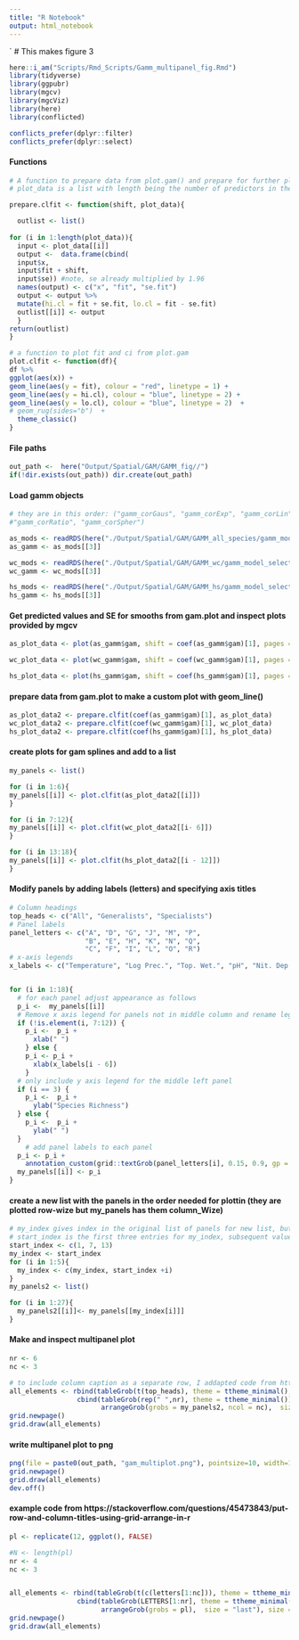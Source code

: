 ```yaml
---
title: "R Notebook"
output: html_notebook
---
```

`
# This makes figure 3

```r
here::i_am("Scripts/Rmd_Scripts/Gamm_multipanel_fig.Rmd")
library(tidyverse)
library(ggpubr)
library(mgcv)
library(mgcViz)
library(here)
library(conflicted)

conflicts_prefer(dplyr::filter)
conflicts_prefer(dplyr::select)
```

#### Functions
```r
# A function to prepare data from plot.gam() and prepare for further plotting.
# plot_data is a list with length being the number of predictors in the GAM.

prepare.clfit <- function(shift, plot_data){

  outlist <- list()
 
for (i in 1:length(plot_data)){
  input <- plot_data[[i]]
  output <-  data.frame(cbind(
  input$x, 
  input$fit + shift, 
  input$se)) #note, se already multiplied by 1.96
  names(output) <- c("x", "fit", "se.fit")
  output <- output %>%
  mutate(hi.cl = fit + se.fit, lo.cl = fit - se.fit)
  outlist[[i]] <- output
  } 
return(outlist)  
}

# a function to plot fit and ci from plot.gam
plot.clfit <- function(df){
df %>%
ggplot(aes(x)) +
geom_line(aes(y = fit), colour = "red", linetype = 1) +
geom_line(aes(y = hi.cl), colour = "blue", linetype = 2) +
geom_line(aes(y = lo.cl), colour = "blue", linetype = 2)  + 
# geom_rug(sides="b")  + 
  theme_classic()  
}

```

#### File paths
```r
out_path <-  here("Output/Spatial/GAM/GAMM_fig//")
if(!dir.exists(out_path)) dir.create(out_path)
```

#### Load gamm objects
```r
# they are in this order: ("gamm_corGaus", "gamm_corExp", "gamm_corLin",
#"gamm_corRatio", "gamm_corSpher")

as_mods <- readRDS(here("./Output/Spatial/GAM/GAMM_all_species/gamm_model_select_as.rds/"))
as_gamm <- as_mods[[3]]

wc_mods <- readRDS(here("./Output/Spatial/GAM/GAMM_wc/gamm_model_select_wc.rds/"))
wc_gamm <- wc_mods[[3]]

hs_mods <- readRDS(here("./Output/Spatial/GAM/GAMM_hs/gamm_model_select_hs.rds/"))
hs_gamm <- hs_mods[[3]]
```

#### Get predicted values and SE for smooths from gam.plot and inspect plots provided by mgcv
```r

as_plot_data <- plot(as_gamm$gam, shift = coef(as_gamm$gam)[1], pages = 1, seWithMean = FALSE, se = 1.96) # in the output se is already multiplied by 1.96

wc_plot_data <- plot(wc_gamm$gam, shift = coef(wc_gamm$gam)[1], pages = 1, seWithMean = FALSE, se = 1.96) # in the output se is already multiplied by 1.96

hs_plot_data <- plot(hs_gamm$gam, shift = coef(hs_gamm$gam)[1], pages = 1, seWithMean = FALSE, se = 1.96) # in the output se is already multiplied by 1.96

```

#### prepare data from gam.plot to make a custom plot with geom_line()
```r
as_plot_data2 <- prepare.clfit(coef(as_gamm$gam)[1], as_plot_data)
wc_plot_data2 <- prepare.clfit(coef(wc_gamm$gam)[1], wc_plot_data)
hs_plot_data2 <- prepare.clfit(coef(hs_gamm$gam)[1], hs_plot_data)
```

#### create plots for gam splines and add to a list
```r
my_panels <- list()

for (i in 1:6){
my_panels[[i]] <- plot.clfit(as_plot_data2[[i]])
}

for (i in 7:12){
my_panels[[i]] <- plot.clfit(wc_plot_data2[[i- 6]])
}

for (i in 13:18){
my_panels[[i]] <- plot.clfit(hs_plot_data2[[i - 12]])
}
```

#### Modify panels by adding labels (letters) and specifying axis titles
```r
# Column headings
top_heads <- c("All", "Generalists", "Specialists")
# Panel labels
panel_letters <- c("A", "D", "G", "J", "M", "P", 
                   "B", "E", "H", "K", "N", "Q", 
                   "C", "F", "I", "L", "O", "R")
# x-axis legends
x_labels <- c("Temperature", "Log Prec.", "Top. Wet.", "pH", "Nit. Dep.", "Log Humans")


for (i in 1:18){
  # for each panel adjust appearance as follows
  p_i <-  my_panels[[i]]
  # Remove x axis legend for panels not in middle column and rename legend for panels that are in the middle column
  if (!is.element(i, 7:12)) {
    p_i <-  p_i + 
      xlab(" ")
    } else {
    p_i <- p_i + 
      xlab(x_labels[i - 6])    
    }
  # only include y axis legend for the middle left panel
  if (i == 3) {
    p_i <-  p_i + 
      ylab("Species Richness") 
  } else {
    p_i <-  p_i + 
      ylab(" ")
  }
    # add panel labels to each panel
  p_i <- p_i +
    annotation_custom(grid::textGrob(panel_letters[i], 0.15, 0.9, gp = grid::gpar(fontsize = 6))) 
  my_panels[[i]] <- p_i
}

```

#### create a new list with the panels in the order needed for plottin (they are plotted row-wize but my_panels has them column_Wize)
```r
# my_index gives index in the original list of panels for new list, but in the order the should be in for the new list. 
# start_index is the first three entries for my_index, subsequent values of my_index are obtained by adding 1, 2, 3... to start_index entries
start_index <- c(1, 7, 13)
my_index <- start_index
for (i in 1:5){
  my_index <- c(my_index, start_index +i)
}
my_panels2 <- list()

for (i in 1:27){
  my_panels2[[i]]<- my_panels[[my_index[i]]]
}
```

#### Make and inspect multipanel plot
```r
nr <- 6
nc <- 3

# to include column caption as a separate row, I addapted code from https://stackoverflow.com/questions/45473843/put-row-and-column-titles-using-grid-arrange-in-r
all_elements <- rbind(tableGrob(t(top_heads), theme = ttheme_minimal(), rows = ""), 
                 cbind(tableGrob(rep(" ",nr), theme = ttheme_minimal()), # I couldn't work out how not to have row headings so made them a space 
                       arrangeGrob(grobs = my_panels2, ncol = nc),  size = "last"), size = "last")
grid.newpage()
grid.draw(all_elements)
```
#### write multipanel plot to png
```r
png(file = paste0(out_path, "gam_multiplot.png"), pointsize=10, width=1920, height=2800, res=300)
grid.newpage()
grid.draw(all_elements)
dev.off()

```

#### example code from  https://stackoverflow.com/questions/45473843/put-row-and-column-titles-using-grid-arrange-in-r
```r
pl <- replicate(12, ggplot(), FALSE)

#N <- length(pl)
nr <- 4
nc <- 3


all_elements <- rbind(tableGrob(t(c(letters[1:nc])), theme = ttheme_minimal(), rows = ""), 
                 cbind(tableGrob(LETTERS[1:nr], theme = ttheme_minimal()), 
                       arrangeGrob(grobs = pl),  size = "last"), size = "last")
grid.newpage()
grid.draw(all_elements)
```